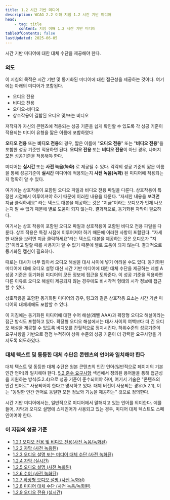 ```yaml
---
title: 1.2 시간 기반 미디어
description: WCAG 2.2 이해 지침 1.2 시간 기반 미디어
head:
    - tag: title
      content: 지침 이해 1.2 시간 기반 미디어
tableOfContents: false
lastUpdated: 2025-06-05
---
```



<Card title="지침">
시간 기반 미디어에 대한 대체 수단을 제공해야 한다.
</Card>

### 의도

이 지침의 목적은 시간 기반 및 동기화된 미디어에 대한 접근성을 제공하는 것이다. 여기에는 아래의 미디어가 포함된다.

*   오디오 전용
*   비디오 전용
*   오디오-비디오
*   상호작용이 결합된 오디오 및/또는 비디오

저작자가 자신의 콘텐츠에 적용되는 성공 기준을 쉽게 확인할 수 있도록 각 성공 기준이 적용되는 미디어 유형을 짧은 이름에 포함하였다

**오디오 전용** 또는 **비디오 전용**의 경우, 짧은 이름에 "**오디오 전용**" 또는 "**비디오 전용**"을 포함한 성공 기준만 적용하면 된다. **오디오 전용** 또는 **비디오 전용**이 아닌 경우, 나머지 모든 성공기준을 적용해야 한다.

미디어는 **실시간** 또는 **사전 녹음(녹화)** 로 제공될 수 있다. 각각의 성공 기준의 짦은 이름을 통해 성공기준이 **실시간** 미디어에 적용되는지 **사전 녹음(녹화)** 된 미디어에 적용되는지 명확히 알 수 있다.

여기에는 상호작용이 포함된 오디오 파일과 비디오 전용 파일을 다룬다. 상호작용이 특정한 시점에서 이루어져야 하기 때문에 이러한 내용을 다룬다. "자세한 내용을 보려면 지금 클릭하세요" 라는 텍스트 대본을 제공하는 것은 "지금"이라는 오디오가 언제 나오는지 알 수 없기 때문에 별로 도움이 되지 않는다. 결과적으로, 동기화된 자막이 필요하다.

여기서는 상호 작용이 포함된 오디오 파일과 상호작용이 포함된 비디오 전용 파일을 다룬다. 상호 작용은 특정 시점에 이루어져야 하기 때문에 이러한 사항이 포함된다. "자세한 내용을 보려면 지금 클릭하세요"라는 텍스트 대본을 제공하는 것은 오디오가 "지금"이라고 말할 때를 사용자가 알 수 없기 때문에 별로 도움이 되지 않는다. 결과적으로 동기화된 캡션이 필요하다.

때로는 대사가 너무 많아서 오디오 해설을 대사 사이에 넣기 어려울 수도 있다. 동기화된 미디어에 대해 오디오 설명 대신 시간 기반 미디어에 대한 대체 수단을 제공하는 레벨 A 성공 기준은 동기화된 미디어의 모든 정보에 접근을 도와준다. 이 성공 기준을 적용하면 다른 이유로 오디오 해설이 제공되지 않는 경우에도 비시각적 형태의 시각 정보에 접근할 수 있다.

상호작용을 포함한 동기화된 미디어의 경우, 링크와 같은 상호작용 요소는 시간 기반 미디어의 대체제에도 포함할 수 있다.

이 지침에는 동기화된 미디어에 대한 수어 해설(레벨 AAA)과 확장형 오디오 해설이라는 접근 방식도 포함하고 있다. 확장형 오디오 해설에서는 대사 사이의 여백보다 더 긴 오디오 해설을 제공할 수 있도록 비디오를 간헐적으로 정지시킨다. 하위수준의 성공기준이 요구사항을 기반으로 점점 누적하여 상위 수준의 성공 기준이 더 강력한 요구사항을 가지도록 의도하였다.

### 대체 텍스트 및 동등한 대체 수단은 콘텐츠의 언어와 일치해야 한다

대체 텍스트 및 동등한 대체 수단은 원본 콘텐츠의 인간 언어(일반적으로 페이지의 기본 인간 언어)와 일치해야 한다. [5.2 준수 요구사항](/docs/wcag2/#52-%EC%A4%80%EC%88%98-%EC%9A%94%EA%B5%AC%EC%82%AC%ED%95%AD) 섹션에서 정의된 용어들을 통해 접근성을 지원하는 방식(5.2.4)으로 성공 기준이 준수되어야 하며, 여기서 기술은 "콘텐츠의 인간 언어로" 사용되어야 한다고 명시하고 있다. 대체 버전이 사용되는 경우(5.2.1), 이는 "동일한 인간 언어로 동일한 모든 정보와 기능을 제공하는" 것으로 정의한다.

시간 기반 미디어에서는, 일반적으로 미디어에서 말해지고 있는 언어를 의미한다. 예를 들어, 자막과 오디오 설명에 스페인어가 사용되고 있는 경우, 미디어 대체 텍스트도 스페인어여야 한다.


### 이 지침의 성공 기준

*   [1.2.1 오디오 전용 및 비디오 전용(사전 녹음/녹화된)](../audio-only-and-video-only-prerecorded)
*   [1.2.2 자막 (사전 녹음된)](../captions-prerecorded)
*   [1.2.3 오디오 설명 또는 미디어 대체 수단 (사전 녹화된)](../audio-description-or-media-alternative-prerecorded)
*   [1.2.4 자막 (실시간)](../captions-live)
*   [1.2.5 오디오 설명 (사전 녹화된)](../audio-description-prerecorded)
*   [1.2.6 수어 (사전 녹화된)](../sign-language-prerecorded)
*   [1.2.7 확장형 오디오 설명 (사전 녹화된)](../extended-audio-description-prerecorded)
*   [1.2.8 미디어 대체 수단 (사전 녹음/녹화된)](../media-alternative-prerecorded)
*   [1.2.9 오디오 전용 (실시간)](../audio-only-live)

